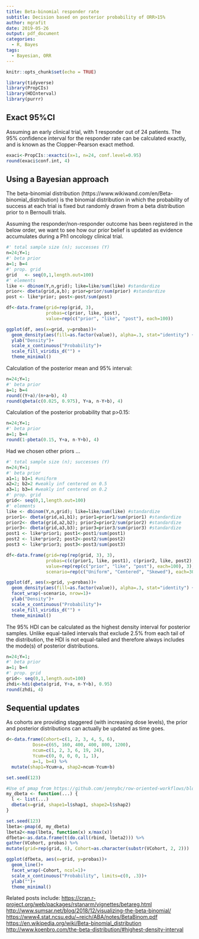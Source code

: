 ```yaml
---
title: Beta-binomial responder rate
subtitle: Decision based on posterior probability of ORR>15%
author: mgrafit
date: 2019-05-26
output: pdf_document
categories:
  - R, Bayes
tags:
  - Bayesian, ORR
---
```


$$ $$
$$ $$

```r
knitr::opts_chunk$set(echo = TRUE)
```

```r
library(tidyverse)
library(PropCIs)
library(HDInterval)
library(purrr)
```

## Exact 95%CI
Assuming an early clinical trial, with 1 responder out of 24 patients. The 95% confidence interval for the responder rate can be calculated exactly, and is known as the Clopper-Pearson exact method.

```r
exaci<-PropCIs::exactci(x=1, n=24, conf.level=0.95)
round(exaci$conf.int, 4)
```

## Using a Bayesian approach
The beta-binomial distribution (https://www.wikiwand.com/en/Beta-binomial_distribution) is the binomial distribution in which the probability of success at each trial is fixed but randomly drawn from a beta distribution prior to n Bernoulli trials.

Assuming the responder/non-responder outcome has been registered in the below order, we want to see how our prior belief is updated as evidence accumulates during a Ph1 oncology clinical trial.

```r
#' total sample size (n); successes (Y)
n=24;Y=1; 
#' beta prior
a=1; b=4
#' prop. grid   
grid   <- seq(0,1,length.out=100)
#' elements
like <- dbinom(Y,n,grid); like=like/sum(like) #standardize
prior<- dbeta(grid,a,b); prior=prior/sum(prior) #standardize
post <- like*prior; post<-post/sum(post)

df<-data.frame(grid=rep(grid, 3), 
               probas=c(prior, like, post), 
               value=rep(c("prior", "like", "post"), each=100))

ggplot(df, aes(x=grid, y=probas))+
  geom_density(aes(fill=as.factor(value)), alpha=.3, stat="identity") +
  ylab("Density")+
  scale_x_continuous("Probability")+
  scale_fill_viridis_d("") +
  theme_minimal()
```


Calculation of the posterior mean and 95% interval:
```r
n=24;Y=1; 
#' beta prior
a=1; b=4
round((Y+a)/(n+a+b), 4)
round(qbeta(c(0.025, 0.975), Y+a, n-Y+b), 4)
```
Calculation of the posterior probability that p>0.15:
```r
n=24;Y=1; 
#' beta prior
a=1; b=4
round(1-pbeta(0.15, Y+a, n-Y+b), 4)
```

Had we chosen other priors ...
```r
#' total sample size (n); successes (Y)
n=24;Y=1; 
#' beta prior
a1=1; b1=1 #uniform
a2=2; b2=2 #weakly inf centered on 0.5
a3=1; b3=4 #weakly inf centered on 0.2
#' prop. grid   
grid<- seq(0,1,length.out=100)
#' elements
like <- dbinom(Y,n,grid); like=like/sum(like) #standardize
prior1<- dbeta(grid,a1,b1); prior1=prior1/sum(prior1) #standardize
prior2<- dbeta(grid,a2,b2); prior2=prior2/sum(prior2) #standardize
prior3<- dbeta(grid,a3,b3); prior3=prior3/sum(prior3) #standardize
post1 <- like*prior1; post1<-post1/sum(post1)
post2 <- like*prior2; post2<-post2/sum(post2)
post3 <- like*prior3; post3<-post3/sum(post3)

df<-data.frame(grid=rep(rep(grid, 3), 3), 
               probas=c(c(prior1, like, post1), c(prior2, like, post2), c(prior3, like, post3)),
               value=rep(rep(c("prior", "like", "post"), each=100), 3),
               scenario=rep(c("Uniform", "Centered", "Skewed"), each=300))

ggplot(df, aes(x=grid, y=probas))+
  geom_density(aes(fill=as.factor(value)), alpha=.3, stat="identity") +
  facet_wrap(~scenario, nrow=1)+
  ylab("Density")+
  scale_x_continuous("Probability")+
  scale_fill_viridis_d("") +
  theme_minimal()
```

The 95% HDI can be calculated as the highest density interval for posterior samples. Unlike equal-tailed intervals that exclude 2.5% from each tail of the distribution, the HDI is not equal-tailed and therefore always includes the mode(s) of posterior distributions.

```r
n=24;Y=1; 
#' beta prior
a=1; b=4
#' prop. grid   
grid<- seq(0,1,length.out=100)
zhdi<-hdi(qbeta(grid, Y+a, n-Y+b), 0.95)
round(zhdi, 4)
```

## Sequential updates
As cohorts are providing staggered (with increasing dose levels), the prior and posterior distributions can actually be updated as time goes.

```r
d<-data.frame(Cohort=c(1, 2, 3, 4, 5, 6),
          Dose=c(65, 160, 400, 400, 800, 1200),
          ncum=c(1, 2, 3, 6, 19, 24), 
          Ycum=c(0, 0, 0, 0, 1, 1),
          a=1, b=4) %>%
  mutate(shap1=Ycum+a, shap2=ncum-Ycum+b)

set.seed(123)

#Use of pmap from https://github.com/jennybc/row-oriented-workflows/blob/master/ex08_nesting-is-good.md
my_dbeta <- function(...) {
  l <- list(...)
  dbeta(x=grid, shape1=l$shap1, shape2=l$shap2)
}

set.seed(123)
lbeta<-pmap(d, my_dbeta)
lbeta2<-map(lbeta, function(x) x/max(x))
dfbeta<-as.data.frame(t(do.call(rbind, lbeta2))) %>%
gather(VCohort, probas) %>% 
mutate(grid=rep(grid, 6), Cohort=as.character(substr(VCohort, 2, 2)))

ggplot(dfbeta, aes(x=grid, y=probas))+
  geom_line()+
  facet_wrap(~Cohort, ncol=1)+
  scale_x_continuous("Probability", limits=c(0, .3))+
  ylab("")+
  theme_minimal()
```


Related posts include:
<https://cran.r-project.org/web/packages/rstanarm/vignettes/betareg.html>
<http://www.sumsar.net/blog/2018/12/visualizing-the-beta-binomial/>
<https://www4.stat.ncsu.edu/~reich/ABA/notes/BetaBinom.pdf>
<https://en.wikipedia.org/wiki/Beta-binomial_distribution>
<http://www.koenbro.com/the-beta-distribution/#highest-density-interval>

